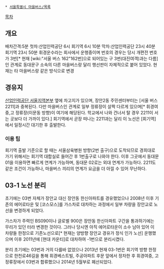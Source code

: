  * [[서울특별시 마을버스/목록]]

[[목차]]
== 개요 ==
배차간격:5분
첫차:산업인력공단 6시 회기역 6시 10분
막차:산업인력공단 23시 40분 회기역 23시 50분
휘경운수라는 회사에서 운행중이며 번호의 경우는 당시 개편전 번호가 3번[* 현재 [wiki:"서울 버스 162"162번]으로 되어있는 구 3번(대진여객)과는 다름]인 관계로 동대문구 소속의 다른 마을버스랑 달리 행선판이 자체적으로 붙어 있었다. 현재는 타 마을버스랑 같은 방식으로 변경

== 경유지 ==
[[한국산업인력공단|산업인력공단 서울지역본부]] 옆에 차고지가 있으며, 장안2동 주민센터부터는 [서울 버스 2211]과 중복된다. 다만 마을버스인 관계로 일부 정류장이 살짝 다르게 있으며[* 휘경여중,고 정류장(이문동 방향)이 여기에 해당된다. 학교에서 나와 건너서 탈 경우 2211이 서는 곳보다 더 가까이 있다.] 회기역에서 곧장 떠나는 2211과는 달리 이 노선은 [회기역]에서 일정시간 대기한 후 출발한다. 

=== 이용 팁 ===
회기역 출발 기준으로 할 때는 서울삼육병원 방향(2번 출구)으로 도착되므로 경희대로 가기 위해서는 회기역 대합실로 들어간 후 1번출구로 나와야 한다. 이후 그곳에서 동대문 01을 이용하면 빠르게 연계가 가능하며, 동대문 02로는 외대 연계가 가능하다. 2211도 같은 조건이 가능하나, 마을버스 끼리의 연계가 요금을 더 아낄 수 있어 무난하다.

== 03-1 노선 분리 ==
초기에는 03번 자체가 장안교 대신 장안동 한신아파트를 경유했었으나 2008년 이후 기존의 에어로타운 및 [코스모스]를 가스차로 대차하는 과정에서 일부 차량을 장안교로 노선을 변경하게 되었다. 

가스차가 주력인 BS090이나 글로벌 900은 장안동 한신아파트 구간을 통과하기에는 무리가 있던 터라 변경한 것이다. 그러나 당시엔 아직 에어로타운이 소수 남아 있어 이 차량들 한정으로 기존노선으로[* 현재는 양방향 장안교 경유가 정식 인가 노선] 운행했으며 이후 2011년에 [현대 카운티]로 대차하여 -1번으로 분리시켰다. 

분리 초기에는 03번과 거의 다를바 없었으나 2013년 현재 03-1번은 회기역 방향 한정으로 한천로46길을 통해 휘경베스트빌, 주공아파트 후문 앞에서 정차한 후 휘경여중, 고 정류장에서 03번과 합류했으나 2014년 5월부로 폐선되었다.

